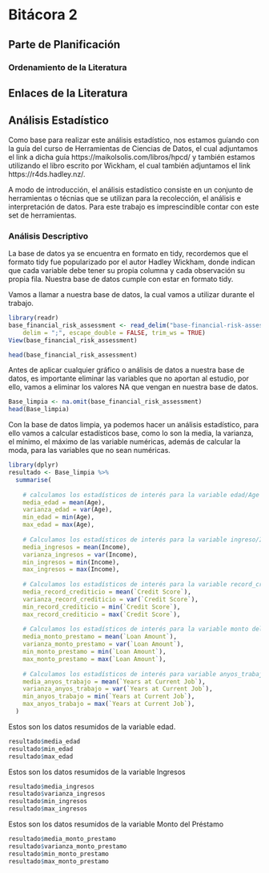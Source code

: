 # Bitácora 2

## Parte de Planificación 

### Ordenamiento de la Literatura 

## Enlaces de la Literatura

## Análisis Estadístico

Como base para realizar este análisis estadístico, nos estamos guíando con la guía del curso de Herramientas de Ciencias de Datos, el cual adjuntamos el link a dicha guía https://maikolsolis.com/libros/hpcd/ y también estamos utilizando el libro escrito por Wickham, el cual también adjuntamos el link https://r4ds.hadley.nz/. 

A modo de introducción, el análisis estadístico consiste en un conjunto de herramientas o técnias que se utilizan para la recolección, el análisis e interpretación de datos. Para este trabajo es imprescindible contar con este set de herramientas. 

### Análisis Descriptivo 
La base de datos ya se encuentra en formato en tidy, recordemos que el formato tidy fue popularizado por el autor Hadley Wickham, donde indican que cada variable debe tener su propia columna y cada observación su propia fila. Nuestra base de datos cumple con estar en formato tidy. 


Vamos a llamar a nuestra base de datos, la cual vamos a utilizar durante el trabajo.

```r
library(readr)
base_financial_risk_assessment <- read_delim("base-financial-risk-assessment.csv", 
    delim = ";", escape_double = FALSE, trim_ws = TRUE)
View(base_financial_risk_assessment)
```

```r
head(base_financial_risk_assessment)
```

Antes de aplicar cualquier gráfico o análisis de datos a nuestra base de datos, es importante eliminar las variables que no aportan al estudio, por ello, vamos a eliminar los valores NA que vengan en nuestra base de datos.

```r
Base_limpia <- na.omit(base_financial_risk_assessment)
head(Base_limpia)
```

Con la base de datos limpia, ya podemos hacer un análisis estadístico, para ello vamos a calcular estadísticos base, como lo son la media, la varianza, el mínimo, el máximo de las variable numéricas, además de calcular la moda, para las variables que no sean numéricas. 

```r
library(dplyr)
resultado <- Base_limpia %>% 
  summarise(
    
    # calculamos los estadísticos de interés para la variable edad/Age
    media_edad = mean(Age),
    varianza_edad = var(Age),
    min_edad = min(Age),
    max_edad = max(Age),
    
    # Calculamos los estadísticos de interés para la variable ingreso/Income
    media_ingresos = mean(Income),
    varianza_ingresos = var(Income),
    min_ingresos = min(Income),
    max_ingresos = max(Income),
    
    # Calculamos los estadísticos de interés para la variable record_crediticio/ Credit Score
    media_record_crediticio = mean(`Credit Score`),
    varianza_record_crediticio = var(`Credit Score`),
    min_record_crediticio = min(`Credit Score`),
    max_record_crediticio = max(`Credit Score`),
    
    # Calculamos los estadísticos de interés para la variable monto del préstamo/ Loan Amount
    media_monto_prestamo = mean(`Loan Amount`),
    varianza_monto_prestamo = var(`Loan Amount`),
    min_monto_prestamo = min(`Loan Amount`),
    max_monto_prestamo = max(`Loan Amount`),
    
    # Calculamos los estadísticos de interés para variable anyos_trabajo / Years at current job
    media_anyos_trabajo = mean(`Years at Current Job`),
    varianza_anyos_trabajo = var(`Years at Current Job`),
    min_anyos_trabajo = min(`Years at Current Job`),
    max_anyos_trabajo = max(`Years at Current Job`),
  )
```

Estos son los datos resumidos de la variable edad.

```r
resultado$media_edad
resultado$min_edad
resultado$max_edad
```

Estos son los datos resumidos de la variable Ingresos 

```r
resultado$media_ingresos
resultado$varianza_ingresos
resultado$min_ingresos
resultado$max_ingresos
```

Estos son los datos resumidos de la variable Monto del Préstamo

```r
resultado$media_monto_prestamo
resultado$varianza_monto_prestamo
resultado$min_monto_prestamo
resultado$max_monto_prestamo
```



